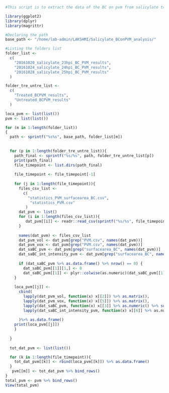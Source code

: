 ``` r
#This script is to extract the data of the BC on pvm from salicylate treated experiment in 24hpi. There were three dataset with 23, 24 & 25 hpi timepoints. The results were obtained by using the macro "BC_PVM_salicylate_Nov17.ijm".
```

``` r
library(ggplot2)
library(dplyr)
library(magrittr)
```

``` r
#Declaring the path
base_path <- "/home/lab-admin/LAKSHMI/Salicylate_BConPVM_analysis/"

#Listing the folders list
folder_list <-
  c(
    "20161020_salicylate_23hpi_BC_PVM_results",
    "20161024_salicylate_24hpi_BC_PVM_results",
    "20161028_salicylate_25hpi_BC_PVM_results"
  )

folder_tre_untre_list <-
  c(
    "Treated_BCPVM_results",
    "Untreated_BCPVM_results"
  )
```

``` r
loca_pvm <- list(list())
pvm <- list(list())

for (m in 1:length(folder_list))
{
  path <- sprintf("%s%s", base_path, folder_list[m])
  
  
  for (p in 1:length(folder_tre_untre_list)){
    path_final <- sprintf("%s/%s", path, folder_tre_untre_list[p])
    print(path_final)
    file_timepoint <- list.dirs(path_final)
    
    file_timepoint <- file_timepoint[-1]
    
    for (j in 1:length(file_timepoint)){
      files_csv_list <-
        c(
          "statistics_PVM_surfacearea_BC.csv",
           "statistics_PVM.csv"
         )
      dat_pvm <- list()
      for (i in 1:length(files_csv_list)){
         dat_pvm[[i]] <- readr::read_csv(sprintf("%s/%s", file_timepoint[j], files_csv_list[[i]]))
      }
      
      names(dat_pvm) <- files_csv_list
      dat_pvm_vol <- dat_pvm[grep("PVM.csv", names(dat_pvm))]
      dat_pvm_vox <- dat_pvm[grep("PVM.csv", names(dat_pvm))]
      dat_saBC_pvm <- dat_pvm[grep("surfacearea_BC", names(dat_pvm))]
      dat_saBC_int_intensity_pvm <- dat_pvm[grep("surfacearea_BC", names(dat_pvm))]
      
      if (dat_saBC_pvm %>% as.data.frame() %>% nrow() == 0) {
        dat_saBC_pvm[[1]][1,] <- 0 
        dat_saBC_pvm[[1]] <- plyr::colwise(as.numeric)(dat_saBC_pvm[[1]])
    }
    
    loca_pvm[[j]] <-
      cbind(
        lapply(dat_pvm_vol, function(x) x[[2]]) %>% as.matrix(),
        lapply(dat_pvm_vox, function(x) x[[5]]) %>% as.matrix(),
        lapply(dat_saBC_pvm, function(x) x[[3]] %>% as.numeric() %>% sum()/2) %>% as.matrix(),
        lapply(dat_saBC_int_intensity_pvm, function(x) x[[6]] %>% as.numeric %>% sum()) %>% as.matrix()
        
      )%>% as.data.frame()
    print(loca_pvm[[j]])
    }
    
  }
  
  tot_dat_pvm <- list(list())

  for (k in 1:length(file_timepoint)){
    tot_dat_pvm[[k]] <- rbind(loca_pvm[[k]]) %>% as.data.frame()
  }
   pvm[[m]] <- tot_dat_pvm %>% bind_rows()
}
total_pvm <- pvm %>% bind_rows()
View(total_pvm)

  
  

```






